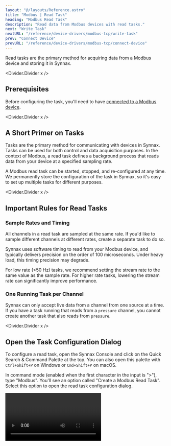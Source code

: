 ```yaml
---
layout: "@/layouts/Reference.astro"
title: "Modbus | Read Task"
heading: "Modbus Read Task"
description: "Read data from Modbus devices with read tasks."
next: "Write Task"
nextURL: "/reference/device-drivers/modbus-tcp/write-task"
prev: "Connect Device"
prevURL: "/reference/device-drivers/modbus-tcp/connect-device"
---
```



Read tasks are the primary method for acquiring data from a Modbus device and storing it
in Synnax.

<Divider.Divider x />

## Prerequisites

Before configuring the task, you'll need to have
[connected to a Modbus device](/reference/device-drivers/modbus-tcp/connect-device).

<Divider.Divider x />

## A Short Primer on Tasks

Tasks are the primary method for communicating with devices in Synnax. Tasks can be used
for both control and data acquisition purposes. In the context of Modbus, a read task
defines a background process that reads data from your device at a specified sampling
rate.

A Modbus read task can be started, stopped, and re-configured at any time. We
permanently store the configuration of the task in Synnax, so it's easy to set up
multiple tasks for different purposes.

<Divider.Divider x />

## Important Rules for Read Tasks

### Sample Rates and Timing

All channels in a read task are sampled at the same rate. If you'd like to sample
different channels at different rates, create a separate task to do so.

Synnax uses software timing to read from your Modbus device, and typically delivers
precision on the order of 100 microseconds. Under heavy load, this timing precision may
degrade.

For low rate (&lt;50 Hz) tasks, we recommend setting the stream rate to the same value
as the sample rate. For higher rate tasks, lowering the stream rate can significantly
improve performance.

### One Running Task per Channel

Synnax can only accept live data from a channel from one source at a time. If you have a
task running that reads from a `pressure` channel, you cannot create another task that
also reads from `pressure`.

<Divider.Divider x />

## Open the Task Configuration Dialog

To configure a read task, open the Synnax Console and click on the Quick Search &
Command Palette at the top. You can also open this palette with `Ctrl+Shift+P` on
Windows or `Cmd+Shift+P` on macOS.

In command mode (enabled when the first character in the input is ">"), type "Modbus".
You'll see an option called "Create a Modbus Read Task". Select this option to open the
read task configuration dialog.

<Video client:only="react" id="device-drivers/modbus-tcp/read-task/open" />

You can also open the dialog by clicking in the top-right corner of the window and
selecting the add <Icon.Add /> icon, or opening the context menu on a Modbus device from
the resources toolbar.

<Divider.Divider x />

## Task Configuration Parameters

<Table>
  <thead>
    <tr>
      <th>Field</th>
      <th>Description</th>
    </tr>
  </thead>
  <tbody>
    <tr>
      <td>Name</td>
      <td>A name for your read task.</td>
    </tr>
    <tr>
      <td>Modbus Server</td>
      <td>Which Modbus device the task will read from.</td>
    </tr>
    <tr>
      <td>Auto Start </td>
      {<td>Start task data acquisition immediately on configuration.</td>}
    </tr>
    <tr>
      <td>Sample Rate</td>
      <td>How often, in Hz, Synnax polls data from the Modbus device.</td>
    </tr>
    <tr>
      <td>Stream Rate</td>
      {
        <td>
          How often, in Hz, Synnax streams data to the Synnax database. For example, if
          the sample rate is 10 Hz and the stream rate is 1 Hz, Synnax will collect 10
          samples before forwarding them to the database.
        </td>
      }
    </tr>
  </tbody>
</Table>

### Sample Rate vs. Stream Rate

There are two parameters to control the timing of the task: the sample rate and the
stream rate. The sample rate defines how often Synnax will poll the Modbus device for
new data, while the stream rate defines how often the task will stream data into Synnax.

For example, if you set the sample rate to 10 Hz and the stream rate to 1 Hz, Synnax
will poll the Modbus device every 100 ms, collect 10 samples, and then forward these
samples to the server.

For very low rate tasks (&lt;50 Hz), we recommend setting the stream rate to the same
value as the sample rate. For higher rate tasks, lowering the stream rate can
significantly improve performance. It's best to keep the stream rate below 50 Hz unless
you need to quickly process incoming data in real-time.

<Divider.Divider x />

## Modbus Register Types

Modbus supports four types of data storage areas, each with a specific purpose:

<Table>
  <thead>
    <tr>
      <th>Register Type</th>
      <th>Description</th>
      <th>Access</th>
      <th>Data Width</th>
    </tr>
  </thead>
  <tbody>
    <tr>
      <td>Coil</td>
      <td>
        Discrete outputs that can be read and written. Used for binary control signals.
      </td>
      <td>Read/Write</td>
      <td>1 bit (boolean)</td>
    </tr>
    <tr>
      <td>Discrete Input</td>
      <td>Discrete inputs that can only be read. Used for binary sensor inputs.</td>
      <td>Read Only</td>
      <td>1 bit (boolean)</td>
    </tr>
    <tr>
      <td>Holding Register</td>
      <td>
        Analog outputs that can be read and written. Used for control values like
        setpoints.
      </td>
      <td>Read/Write</td>
      <td>16 bits (configurable data type)</td>
    </tr>
    <tr>
      <td>Input Register</td>
      <td>
        Analog inputs that can only be read. Used for sensor values like temperatures or
        pressures.
      </td>
      <td>Read Only</td>
      <td>16 bits (configurable data type)</td>
    </tr>
  </tbody>
</Table>

For read tasks, you can read from all four register types:

- **Coil Input** - Read binary outputs from coils
- **Discrete Input** - Read binary inputs
- **Holding Register Input** - Read analog output values
- **Input Register** - Read analog input values

<Divider.Divider x />

## Data Types for Registers

For holding registers and input registers, you can specify the data type for each
channel. Synnax supports the following data types:

<Table>
  <thead>
    <tr>
      <th>Data Type</th>
      <th>Description</th>
      <th>Size</th>
    </tr>
  </thead>
  <tbody>
    <tr>
      <td>`int16`</td>
      <td>16-bit signed integer</td>
      <td>1 register (2 bytes)</td>
    </tr>
    <tr>
      <td>`uint16`</td>
      <td>16-bit unsigned integer</td>
      <td>1 register (2 bytes)</td>
    </tr>
    <tr>
      <td>`int32`</td>
      <td>32-bit signed integer</td>
      <td>2 registers (4 bytes)</td>
    </tr>
    <tr>
      <td>`uint32`</td>
      <td>32-bit unsigned integer</td>
      <td>2 registers (4 bytes)</td>
    </tr>
    <tr>
      <td>`float32`</td>
      <td>32-bit IEEE 754 floating point</td>
      <td>2 registers (4 bytes)</td>
    </tr>
  </tbody>
</Table>

Coils and discrete inputs are always boolean values and do not require a data type
specification.

<Note.Note variant="info">
  For multi-register data types (INT32, UINT32, FLOAT32), make sure the byte and word
  ordering matches your device's configuration. Use the "Swap Bytes" and "Swap Words"
  settings in the device connection configuration if needed.
</Note.Note>

<Divider.Divider x />

## Adding Channels to a Task

To add a channel to a task, click the "Add Channel" button in the task configuration
dialog. For each channel, you'll need to specify:

1. **Register Type** - Select from Coil Input, Discrete Input, Holding Register Input,
   or Input Register
2. **Address** - The Modbus register address (e.g., 0, 100, 40001)
3. **Data Type** - For register types, select the data type (INT16, UINT16, INT32,
   UINT32, FLOAT32)
4. **Channel Name** - A descriptive name for the channel

You can enable or disable individual channels using the toggle button to the right of
each channel. This is useful for temporarily stopping data acquisition from specific
channels without removing them from the task.

<Video client:only="react" id="device-drivers/modbus-tcp/read-task/channels" />

<Divider.Divider x />

## Configuring the Task

Once you've added all your channels and configured the task parameters, click the
"Configure" button to save the task configuration. This will create Synnax channels for
each of your Modbus channels and prepare the task for execution.

After configuration, you can start and stop the task at any time. The task configuration
is permanently stored, so you can easily resume data acquisition later.

<Divider.Divider x />

## Stopping and Starting Tasks

To stop and start a task, you can open up the task toolbar on the left-hand side and
click play and pause. You can also click the play/pause icon in the bottom of the task
configuration window.

<Video client:only="react" id="device-drivers/modbus-tcp/read-task/start-stop" />
